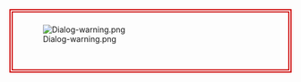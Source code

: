 <div style="border: #cc0000 solid 2px; padding: 2px;">
<div style="border: #cc0000 solid 2px; padding: 1ex 1em;">
[[File:Dialog-warning.png|left|alt=Warning sign]]
= '''{{{caption|Warning!}}}''' =
{{{msg|The [http://commons.wikimedia.org/wiki/Commons:Abuse_filter AbuseFilter] has detected that your action is possibly undesired. If you think this is not so, you may proceed by pressing "{{int:savearticle}}" again.}}}
<div style="clear:both;"></div>
</div></div>
